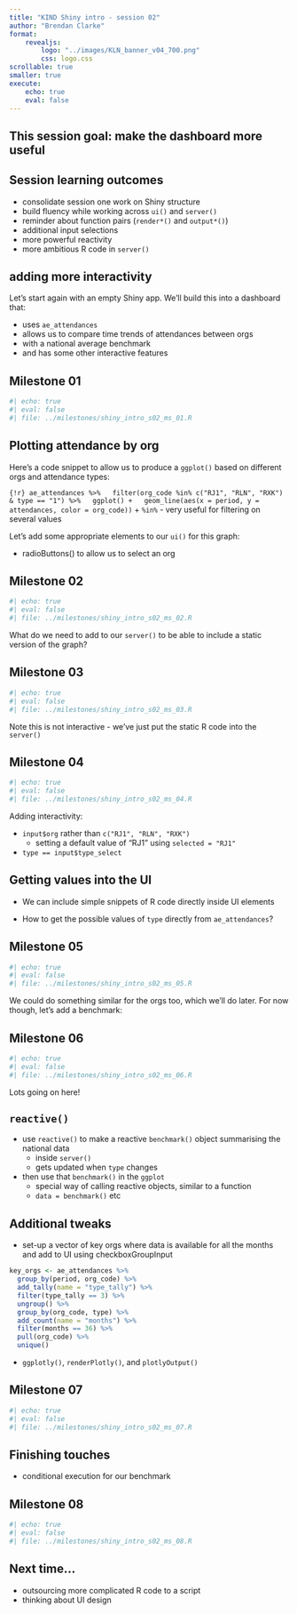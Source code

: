 ```yaml
---
title: "KIND Shiny intro - session 02"
author: "Brendan Clarke"
format: 
    revealjs:
        logo: "../images/KLN_banner_v04_700.png"
        css: logo.css
scrollable: true
smaller: true
execute: 
    echo: true
    eval: false
---
```

## This session goal: make the dashboard more useful

## Session learning outcomes

+ consolidate session one work on Shiny structure
+ build fluency while working across `ui()` and `server()` 
+ reminder about function pairs (`render*()` and `output*()`)
+ additional input selections
+ more powerful reactivity
+ more ambitious R code in `server()`

## adding more interactivity

Let's start again with an empty Shiny app. We'll build this into a dashboard that:

+ uses `ae_attendances`
+ allows us to compare time trends of attendances between orgs
+ with a national average benchmark
+ and has some other interactive features

## Milestone 01
```r
#| echo: true
#| eval: false
#| file: ../milestones/shiny_intro_s02_ms_01.R
```

## Plotting attendance by org

Here's a code snippet to allow us to produce a `ggplot()` based on different orgs and attendance types:

```{!r}
ae_attendances %>%
  filter(org_code %in% c("RJ1", "RLN", "RXK") & type == "1") %>%
  ggplot() +
  geom_line(aes(x = period, y = attendances, color = org_code))
```
+ `%in%` - very useful for filtering on several values

Let's add some appropriate elements to our `ui()` for this graph:

+ radioButtons() to allow us to select an org

## Milestone 02
```r
#| echo: true
#| eval: false
#| file: ../milestones/shiny_intro_s02_ms_02.R
```

What do we need to add to our `server()` to be able to include a static version of the graph?

## Milestone 03
```r
#| echo: true
#| eval: false
#| file: ../milestones/shiny_intro_s02_ms_03.R
```
Note this is not interactive - we've just put the static R code into the `server()`

## Milestone 04
```r
#| echo: true
#| eval: false
#| file: ../milestones/shiny_intro_s02_ms_04.R
```
Adding interactivity:

+ `input$org` rather than `c("RJ1", "RLN", "RXK")`
  + setting a default value of "RJ1" using `selected = "RJ1"`
+ `type == input$type_select`

## Getting values into the UI
+ We can include simple snippets of R code directly inside UI elements

+ How to get the possible values of `type` directly from `ae_attendances`?

## Milestone 05
```r
#| echo: true
#| eval: false
#| file: ../milestones/shiny_intro_s02_ms_05.R
```

We could do something similar for the orgs too, which we'll do later. For now though, let's add a benchmark:

## Milestone 06
```r
#| echo: true
#| eval: false
#| file: ../milestones/shiny_intro_s02_ms_06.R
```
Lots going on here!

## `reactive()`

+ use `reactive()` to make a reactive `benchmark()` object summarising the national data
  + inside `server()`
  + gets updated when `type` changes
+ then use that `benchmark()` in the `ggplot`
  + special way of calling reactive objects, similar to a function
  + `data = benchmark()` etc

## Additional tweaks

+ set-up a vector of key orgs where data is available for all the months and add to UI using checkboxGroupInput

```r
key_orgs <- ae_attendances %>%
  group_by(period, org_code) %>%
  add_tally(name = "type_tally") %>%
  filter(type_tally == 3) %>%
  ungroup() %>%
  group_by(org_code, type) %>%
  add_count(name = "months") %>%
  filter(months == 36) %>%
  pull(org_code) %>%
  unique()
```
+ `ggplotly()`, `renderPlotly()`, and `plotlyOutput()`

## Milestone 07
```r
#| echo: true
#| eval: false
#| file: ../milestones/shiny_intro_s02_ms_07.R
```

## Finishing touches

+ conditional execution for our benchmark

## Milestone 08
```r
#| echo: true
#| eval: false
#| file: ../milestones/shiny_intro_s02_ms_08.R
```

## Next time...
+ outsourcing more complicated R code to a script
+ thinking about UI design





  
 <!-- all milestones included -->
